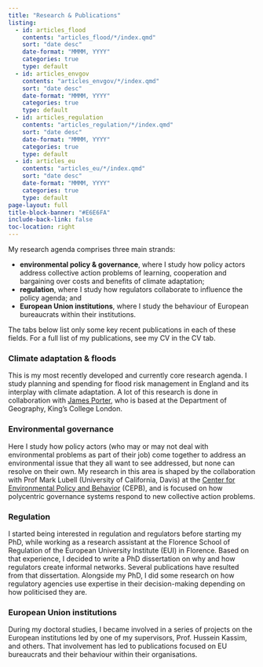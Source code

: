 ```yaml
---
title: "Research & Publications"
listing:
  - id: articles_flood
    contents: "articles_flood/*/index.qmd"
    sort: "date desc"
    date-format: "MMMM, YYYY"
    categories: true
    type: default
  - id: articles_envgov
    contents: "articles_envgov/*/index.qmd"
    sort: "date desc"
    date-format: "MMMM, YYYY"
    categories: true
    type: default
  - id: articles_regulation
    contents: "articles_regulation/*/index.qmd"
    sort: "date desc"
    date-format: "MMMM, YYYY"
    categories: true
    type: default
  - id: articles_eu
    contents: "articles_eu/*/index.qmd"
    sort: "date desc"
    date-format: "MMMM, YYYY"
    categories: true
    type: default
page-layout: full
title-block-banner: "#E6E6FA"
include-back-link: false
toc-location: right
---
```


My research agenda comprises three main strands:

-   **environmental policy & governance**, where I study how policy actors address collective action problems of learning, cooperation and bargaining over costs and benefits of climate adaptation;
-   **regulation**, where I study how regulators collaborate to influence the policy agenda; and
-   **European Union institutions**, where I study the behaviour of European bureaucrats within their institutions.

The tabs below list only some key recent publications in each of these fields. For a full list of my publications, see my CV in the CV tab.

::: panel-tabset
### Climate adaptation & floods

This is my most recently developed and currently core research agenda. I study planning and spending for flood risk management in England and its interplay with climate adaptation. A lot of this research is done in collaboration with [James Porter](https://www.kcl.ac.uk/people/james-porter), who is based at the Department of Geography, King's College London.

::: {#articles_flood}
:::

### Environmental governance

Here I study how policy actors (who may or may not deal with environmental problems as part of their job) come together to address an environmental issue that they all want to see addressed, but none can resolve on their own. My research in this area is shaped by the collaboration with Prof Mark Lubell (University of California, Davis) at the [Center for Environmental Policy and Behavior](https://environmentalpolicy.ucdavis.edu/) (CEPB), and is focused on how polycentric governance systems respond to new collective action problems.

::: {#articles_envgov}
:::

### Regulation

I started being interested in regulation and regulators before starting my PhD, while working as a research assistant at the Florence School of Regulation of the European University Institute (EUI) in Florence. Based on that experience, I decided to write a PhD dissertation on why and how regulators create informal networks. Several publications have resulted from that dissertation. Alongside my PhD, I did some research on how regulatory agencies use expertise in their decision-making depending on how politicised they are.

::: {#articles_regulation}
:::

### European Union institutions

During my doctoral studies, I became involved in a series of projects on the European institutions led by one of my supervisors, Prof. Hussein Kassim, and others. That involvement has led to publications focused on EU bureaucrats and their behaviour within their organisations.

::: {#articles_eu}
:::
:::
